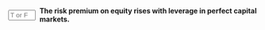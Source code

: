 ::: {.question-block}

<form onsubmit="event.preventDefault(); checkAnswerBox('module7_tf_q49','T')" style="display: flex; align-items: center; gap: 8px;">
  <input type="text" id="module7_tf_q49" name="module7_tf_q49" maxlength="1" placeholder="T or F" style="width: 55px;" data-correct-answer="T" /> 
  <label for="module7_tf_q49"><strong>The risk premium on equity rises with leverage in perfect capital markets.</strong></label>
</form>

<div id="feedback-module7_tf_q49" class="feedback" data-status="" style="display:none;">
This is TRUE. Higher leverage increases equity risk and required return.
</div>

:::